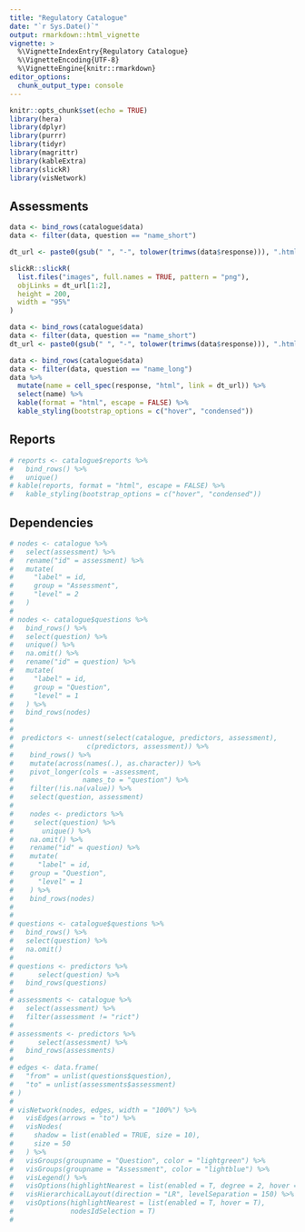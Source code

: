 ```yaml
---
title: "Regulatory Catalogue"
date: "`r Sys.Date()`"
output: rmarkdown::html_vignette
vignette: >
  %\VignetteIndexEntry{Regulatory Catalogue}
  %\VignetteEncoding{UTF-8}  
  %\VignetteEngine{knitr::rmarkdown}
editor_options: 
  chunk_output_type: console
---
```


```r
knitr::opts_chunk$set(echo = TRUE)
library(hera)
library(dplyr)
library(purrr)
library(tidyr)
library(magrittr)
library(kableExtra)
library(slickR)
library(visNetwork)
```

## Assessments

```r
data <- bind_rows(catalogue$data)
data <- filter(data, question == "name_short")

dt_url <- paste0(gsub(" ", "-", tolower(trimws(data$response))), ".html")

slickR::slickR(
  list.files("images", full.names = TRUE, pattern = "png"),
  objLinks = dt_url[1:2],
  height = 200,
  width = "95%"
)
```

  

```r
data <- bind_rows(catalogue$data)
data <- filter(data, question == "name_short")
dt_url <- paste0(gsub(" ", "-", tolower(trimws(data$response))), ".html")

data <- bind_rows(catalogue$data)
data <- filter(data, question == "name_long")
data %>%
  mutate(name = cell_spec(response, "html", link = dt_url)) %>%
  select(name) %>%
  kable(format = "html", escape = FALSE) %>%
  kable_styling(bootstrap_options = c("hover", "condensed"))
```

## Reports

```r
# reports <- catalogue$reports %>%
#   bind_rows() %>%
#   unique()
# kable(reports, format = "html", escape = FALSE) %>%
#   kable_styling(bootstrap_options = c("hover", "condensed"))
```

## Dependencies

```r
# nodes <- catalogue %>%
#   select(assessment) %>%
#   rename("id" = assessment) %>%
#   mutate(
#     "label" = id,
#     group = "Assessment",
#     "level" = 2
#   )
#
# nodes <- catalogue$questions %>%
#   bind_rows() %>%
#   select(question) %>%
#   unique() %>%
#   na.omit() %>%
#   rename("id" = question) %>%
#   mutate(
#     "label" = id,
#     group = "Question",
#     "level" = 1
#   ) %>%
#   bind_rows(nodes)
#
#
#  predictors <- unnest(select(catalogue, predictors, assessment),
#                  c(predictors, assessment)) %>%
#    bind_rows() %>%
#    mutate(across(names(.), as.character)) %>%
#    pivot_longer(cols = -assessment,
#                 names_to = "question") %>%
#    filter(!is.na(value)) %>%
#    select(question, assessment)
#
#    nodes <- predictors %>%
#     select(question) %>%
#       unique() %>%
#    na.omit() %>%
#    rename("id" = question) %>%
#    mutate(
#      "label" = id,
#    group = "Question",
#      "level" = 1
#    ) %>%
#    bind_rows(nodes)
#
#
# questions <- catalogue$questions %>%
#   bind_rows() %>%
#   select(question) %>%
#   na.omit()
#
# questions <- predictors %>%
#      select(question) %>%
#   bind_rows(questions)
#
# assessments <- catalogue %>%
#   select(assessment) %>%
#   filter(assessment != "rict")
#
# assessments <- predictors %>%
#      select(assessment) %>%
#   bind_rows(assessments)
#
# edges <- data.frame(
#   "from" = unlist(questions$question),
#   "to" = unlist(assessments$assessment)
# )
#
# visNetwork(nodes, edges, width = "100%") %>%
#   visEdges(arrows = "to") %>%
#   visNodes(
#     shadow = list(enabled = TRUE, size = 10),
#     size = 50
#   ) %>%
#   visGroups(groupname = "Question", color = "lightgreen") %>%
#   visGroups(groupname = "Assessment", color = "lightblue") %>%
#   visLegend() %>%
#   visOptions(highlightNearest = list(enabled = T, degree = 2, hover = T)) %>%
#   visHierarchicalLayout(direction = "LR", levelSeparation = 150) %>%
#   visOptions(highlightNearest = list(enabled = T, hover = T),
#              nodesIdSelection = T)
#
```
